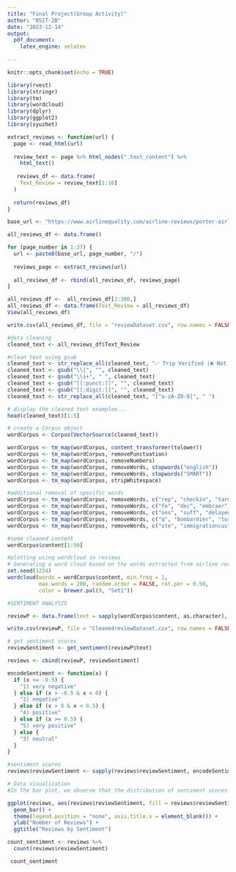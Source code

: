 ```yaml
---
title: "Final Project(Group Activity)"
author: "BSIT-2B"
date: "2023-12-14"
output:
  pdf_document:
    latex_engine: xelatex
     
---
```


```r
knitr::opts_chunk$set(echo = TRUE)
```



```r

library(rvest)
library(stringr)
library(tm)
library(wordcloud)
library(dplyr)
library(ggplot2)
library(syuzhet)

extract_reviews <- function(url) {
  page <- read_html(url)
  
  review_text <- page %>% html_nodes(".text_content") %>%
    html_text()
  
   reviews_df <- data.frame(
    Text_Review = review_text[1:10]   
  )
  
  return(reviews_df)
}

base_url <- "https://www.airlinequality.com/airline-reviews/porter-airlines/page/"

all_reviews_df <- data.frame()

for (page_number in 1:37) {
  url <- paste0(base_url, page_number, "/")
  
  reviews_page <- extract_reviews(url)
  
  all_reviews_df <- rbind(all_reviews_df, reviews_page)
}

all_reviews_df <-  all_reviews_df[1:300,]
all_reviews_df <- data.frame(Text_Review = all_reviews_df)
View(all_reviews_df)

write.csv(all_reviews_df, file = "reviewDataset.csv", row.names = FALSE)

#data cleaning
cleaned_text <- all_reviews_df$Text_Review

#clean text using gsub
cleaned_text <- str_replace_all(cleaned_text, "✅ Trip Verified |❌ Not Verified |Not Verified |✅ Verified Review", "")
cleaned_text <- gsub("\\|", "", cleaned_text)
cleaned_text <- gsub("\\s+", " ", cleaned_text)
cleaned_text <- gsub("[[:punct:]]", "", cleaned_text)
cleaned_text <- gsub("[[:digit:]]", "", cleaned_text)
cleaned_text <- str_replace_all(cleaned_text, "[^a-zA-Z0-9]", " ")

# display the cleaned text examplee...
head(cleaned_text)[1:5]

# create a Corpus object
wordCorpus <- Corpus(VectorSource(cleaned_text))

wordCorpus <- tm_map(wordCorpus, content_transformer(tolower))
wordCorpus <- tm_map(wordCorpus, removePunctuation)
wordCorpus <- tm_map(wordCorpus, removeNumbers)
wordCorpus <- tm_map(wordCorpus, removeWords, stopwords("english"))
wordCorpus <- tm_map(wordCorpus, removeWords, stopwords("SMART"))
wordCorpus <- tm_map(wordCorpus, stripWhitespace)

#additional removal of specific words
wordCorpus <- tm_map(wordCorpus, removeWords, c("rep", "checkin", "tarmack", "m", "ins", "s", "inpersononly", "ces", "ac", "kgs", "carryon", "pearson", "nj", "re", "expedia", "cad", "bay", "angst", "bc", "banff", "roc", "hasd", "pd", "th", "min", "iut", "ita", "conversationim", "mar", "tor", "hal", "hr", "par"))
wordCorpus <- tm_map(wordCorpus, removeWords, c("fo", "dec", "embraer", "ee", "cckal", "c", "st", "tha", "tarmac", "brink", "nyc", "theyd", "dc", "motr", "al", "redeye", "realeasing", "montr", "windsor", "sault", "ste", "ib", "ons", "suff", "delayedcancelled", "possibleitsurely", "yow", "kg", "yts", "redeye", "realeasing", "montr", "windsor", "sault", "ste", "ib"))
wordCorpus <- tm_map(wordCorpus, removeWords, c("ons", "suff", "delayedcancelled", "possibleitsurely", "yow", "yts", "westjet", "tvs", "prop", "stewartess", "kg", "ons", "ewr", "montr", "al", "ste", "fie", "halifaxtoronto", "dc", "wwi", "delaythough", "ski", "mt", "comp"))
wordCorpus <- tm_map(wordCorpus, removeWords, c("q", "bombardier", "turboprops", "drinkssnacksalcohol", "ton", "bayssudburry", "offlaodingboarding", "drinkssnacks", "unitedluftthansa", "k", "pry", "gta", "york", "ytz", "fa", "dc", "centre", "aug", "rdtime"))
wordCorpus <- tm_map(wordCorpus, removeWords, c("ste", "immigrationcustom", "hyatt", "x", "ottawatoronto", "chikingin", "kg", "yts", "yow", "yyz", "uk", "overwelming", "reps", "ytz", "andor", "torontowindsor", "yulytz", "fromto", "sudburytoronto", "myrtle", "ytzyow", "ste", "ytz", "yhz", "yow", "csrs", "yowytz", "iadytziad", "awol", "csr", "rt", "limo"))

#some cleaned content
wordCorpus$content[1:50]

#plotting using wordcloud in reviews
# Generating a word cloud based on the words extracted from airline reviews. The term "flight" emerges prominently, being the most frequently mentioned word. The set.seed(1234) ensures reproducibility, and the wordcloud function visualizes word frequency with a minimum frequency of 1,  displaying up to 200 words in a non-random order. The rot.per parameter controls word rotation, and the color palette is set to Brewer's Set1 for enhanced visibility.
set.seed(1234)
wordcloud(words = wordCorpus$content, min.freq = 1,
          max.words = 200, random.order = FALSE, rot.per = 0.50,
          color = brewer.pal(9, "Set1"))

#SENTIMENT ANALYSIS

reviewP <- data.frame(text = sapply(wordCorpus$content, as.character), stringsAsFactors = FALSE)

write.csv(reviewP, file = "CleanedreviewDataset.csv", row.names = FALSE)

# get sentiment scores
reviewSentiment <- get_sentiment(reviewP$text)

reviews <- cbind(reviewP, reviewSentiment)

encodeSentiment <- function(x) {
  if (x <= -0.5) {
    "1) very negative"
  } else if (x > -0.5 & x < 0) {
    "2) negative"
  } else if (x > 0 & x < 0.5) {
    "4) positive"
  } else if (x >= 0.5) {
    "5) very positive"
  } else {
    "3) neutral"
  }
}

#sentiment scores
reviews$reviewSentiment <- sapply(reviews$reviewSentiment, encodeSentiment)

# Data visualization  
#In the bar plot, we observe that the distribution of sentiment scores is skewed towards the extremes. The category "Very Negative" received the highest count with 132 reviews, closely followed by "Very Positive" at 123 reviews. The "Negative" sentiment category garnered 21 reviews, while "Positive" had 22 reviews, creating a near tie. Interestingly, the "Neutral" sentiment, representing the middle ground, received the lowest count with only 2 reviews.

ggplot(reviews, aes(reviews$reviewSentiment, fill = reviews$reviewSentiment)) +
  geom_bar() +
  theme(legend.position = "none", axis.title.x = element_blank()) +
  ylab("Number of Reviews") +
  ggtitle("Reviews by Sentiment")

count_sentiment <- reviews %>%
  count(reviews$reviewSentiment)

 count_sentiment
 

```

 
 
